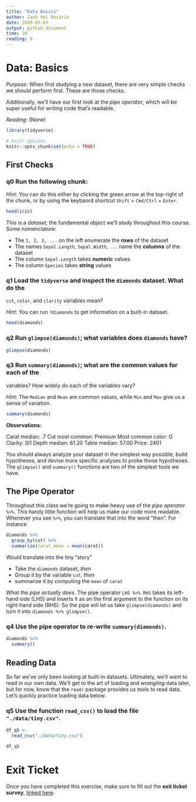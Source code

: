 ```yaml
---
title: "Data Basics"
author: Zach del Rosario
date: 2020-05-03
output: github_document
time: 10
reading: 0
---
```


# Data: Basics

*Purpose*: When first studying a new dataset, there are very simple checks we
should perform first. These are those checks.

Additionally, we'll have our first look at the *pipe operator*, which will be
super useful for writing code that's readable.

*Reading*: (None)

```r
library(tidyverse)
```

```r
# knitr options
knitr::opts_chunk$set(echo = TRUE)
```

## First Checks
<!-- -------------------------------------------------- -->

### __q0__ Run the following chunk:

*Hint*: You can do this either by clicking the green arrow at the top-right of
the chunk, or by using the keybaord shortcut `Shift` + `Cmd/Ctrl` + `Enter`.

```r
head(iris)
```

This is a *dataset*; the fundamental object we'll study throughout this course.
Some nomenclature:

- The `1, 2, 3, ...` on the left enumerate the **rows** of the dataset
- The names `Sepal.Length`, `Sepal.Width`, `...` name the **columns** of the dataset
- The column `Sepal.Length` takes **numeric** values
- The column `Species` takes **string** values

### __q1__ Load the `tidyverse` and inspect the `diamonds` dataset. What do the
`cut`, `color`, and `clarity` variables mean?

*Hint*: You can run `?diamonds` to get information on a built-in dataset.

```r
head(diamonds)
```

### __q2__ Run `glimpse(diamonds)`; what variables does `diamonds` have?
```r
glimpse(diamonds)
```

### __q3__ Run `summary(diamonds)`; what are the common values for each of the
variables? How widely do each of the variables vary?

*Hint*: The `Median` and `Mean` are common values, while `Min` and `Max` give us
a sense of variation.

```r
summary(diamonds)
```

**Observations**:

Carat median: .7 
Cut most common: Premium
Most common color: G
Clarity: SI1
Depth median: 61.20
Table median: 57.00
Price: 2401


You should always analyze your dataset in the simplest way possible, build
hypotheses, and devise more specific analyses to probe those hypotheses. The
`glimpse()` and `summary()` functions are two of the simplest tools we have.

## The Pipe Operator
<!-- -------------------------------------------------- -->

Throughout this class we're going to make heavy use of the *pipe operator*
`%>%`. This handy little function will help us make our code more readable.
Whenever you see `%>%`, you can translate that into the word "then". For
instance

```r
diamonds %>%
  group_by(cut) %>%
  summarize(carat_mean = mean(carat))
```

Would translate into the tiny "story"

- Take the `diamonds` dataset, *then*
- Group it by the variable `cut`, *then*
- summarize it by computing the `mean` of `carat`

*What the pipe actually does*. The pipe operator `LHS %>% RHS` takes its
left-hand side (LHS) and inserts it as an the first argument to the function on
its right-hand side (RHS). So the pipe will let us take `glimpse(diamonds)` and
turn it into `diamonds %>% glimpse()`.

### __q4__ Use the pipe operator to re-write `summary(diamonds)`.

```r
diamonds %>%
  summary()
```

## Reading Data
<!-- -------------------------------------------------- -->

So far we've only been looking at built-in datasets. Ultimately, we'll want to read in our own data. We'll get to the art of loading and *wrangling* data later, but for now, know that the `readr` package provides us tools to read data. Let's quickly practice loading data below.

### __q5__ Use the function `read_csv()` to load the file `"./data/tiny.csv"`.

```r
df_q5 <-
  read_csv("./data/tiny.csv")

df_q5
```

<!-- include-exit-ticket -->
# Exit Ticket
<!-- -------------------------------------------------- -->

Once you have completed this exercise, make sure to fill out the **exit ticket survey**, [linked here](https://docs.google.com/forms/d/e/1FAIpQLSeuq2LFIwWcm05e8-JU84A3irdEL7JkXhMq5Xtoalib36LFHw/viewform?usp=pp_url&entry.693978880=e-data00-basics-assignment.Rmd).
